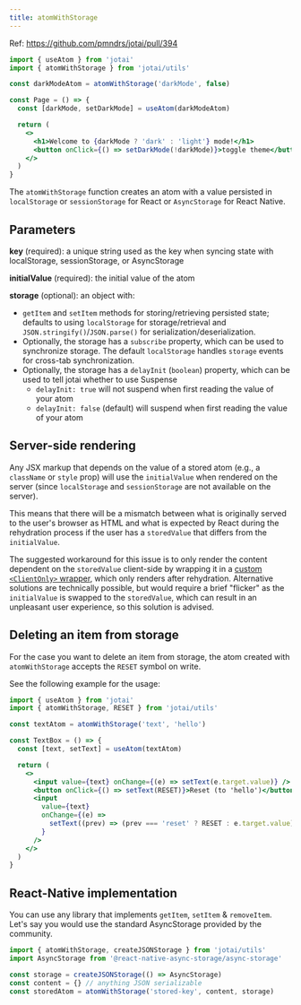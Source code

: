 ```yaml
---
title: atomWithStorage
---
```


Ref: https://github.com/pmndrs/jotai/pull/394

```jsx
import { useAtom } from 'jotai'
import { atomWithStorage } from 'jotai/utils'

const darkModeAtom = atomWithStorage('darkMode', false)

const Page = () => {
  const [darkMode, setDarkMode] = useAtom(darkModeAtom)

  return (
    <>
      <h1>Welcome to {darkMode ? 'dark' : 'light'} mode!</h1>
      <button onClick={() => setDarkMode(!darkMode)}>toggle theme</button>
    </>
  )
}
```

The `atomWithStorage` function creates an atom with a value persisted in `localStorage` or `sessionStorage` for React or `AsyncStorage` for React Native.

## Parameters

**key** (required): a unique string used as the key when syncing state with localStorage, sessionStorage, or AsyncStorage

**initialValue** (required): the initial value of the atom

**storage** (optional): an object with:

- `getItem` and `setItem` methods for storing/retrieving persisted state; defaults to using `localStorage` for storage/retrieval and `JSON.stringify()`/`JSON.parse()` for serialization/deserialization.
- Optionally, the storage has a `subscribe` property, which can be used to synchronize storage. The default `localStorage` handles `storage` events for cross-tab synchronization.
- Optionally, the storage has a `delayInit` (`boolean`) property, which can be used to tell jotai whether to use Suspense
  - `delayInit: true` will not suspend when first reading the value of your atom
  - `delayInit: false` (default) will suspend when first reading the value of your atom

<CodeSandbox id="vuwi7" />

## Server-side rendering

Any JSX markup that depends on the value of a stored atom (e.g., a `className` or `style` prop) will use the `initialValue` when rendered on the server (since `localStorage` and `sessionStorage` are not available on the server).

This means that there will be a mismatch between what is originally served to the user's browser as HTML and what is expected by React during the rehydration process if the user has a `storedValue` that differs from the `initialValue`.

The suggested workaround for this issue is to only render the content dependent on the `storedValue` client-side by wrapping it in a [custom `<ClientOnly>` wrapper](https://www.joshwcomeau.com/react/the-perils-of-rehydration/#abstractions), which only renders after rehydration. Alternative solutions are technically possible, but would require a brief "flicker" as the `initialValue` is swapped to the `storedValue`, which can result in an unpleasant user experience, so this solution is advised.

## Deleting an item from storage

For the case you want to delete an item from storage,
the atom created with `atomWithStorage` accepts the `RESET` symbol on write.

See the following example for the usage:

```jsx
import { useAtom } from 'jotai'
import { atomWithStorage, RESET } from 'jotai/utils'

const textAtom = atomWithStorage('text', 'hello')

const TextBox = () => {
  const [text, setText] = useAtom(textAtom)

  return (
    <>
      <input value={text} onChange={(e) => setText(e.target.value)} />
      <button onClick={() => setText(RESET)}>Reset (to 'hello')</button>
      <input
        value={text}
        onChange={(e) =>
          setText((prev) => (prev === 'reset' ? RESET : e.target.value))
        }
      />
    </>
  )
}
```

## React-Native implementation

You can use any library that implements `getItem`, `setItem` & `removeItem`.
Let's say you would use the standard AsyncStorage provided by the community.

```js
import { atomWithStorage, createJSONStorage } from 'jotai/utils'
import AsyncStorage from '@react-native-async-storage/async-storage'

const storage = createJSONStorage(() => AsyncStorage)
const content = {} // anything JSON serializable
const storedAtom = atomWithStorage('stored-key', content, storage)
```
